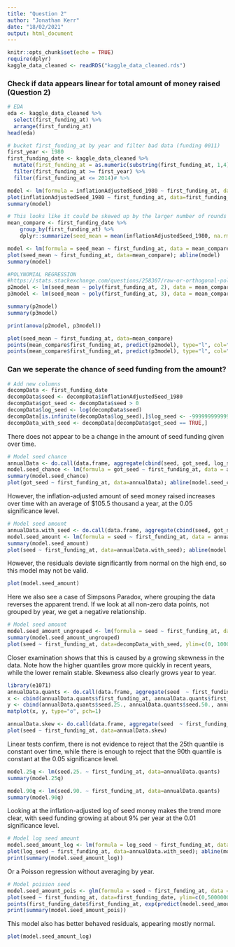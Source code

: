 ```yaml
---
title: "Question 2"
author: "Jonathan Kerr"
date: "18/02/2021"
output: html_document
---
```


```r
knitr::opts_chunk$set(echo = TRUE)
require(dplyr)
kaggle_data_cleaned <- readRDS("kaggle_data_cleaned.rds")
```

### Check if data appears linear for total amount of money raised (Question 2)

```r
# EDA
eda <- kaggle_data_cleaned %>% 
  select(first_funding_at) %>% 
  arrange(first_funding_at)
head(eda)

# bucket first_funding_at by year and filter bad data (funding 0011)
first_year <- 1980
first_funding_date <- kaggle_data_cleaned %>% 
  mutate(first_funding_at = as.numeric(substring(first_funding_at, 1,4)) ) %>% 
  filter(first_funding_at >= first_year) %>% 
  filter(first_funding_at <= 2014)# %>%

model <- lm(formula = inflationAdjustedSeed_1980 ~ first_funding_at, data = first_funding_date)
plot(inflationAdjustedSeed_1980 ~ first_funding_at, data=first_funding_date); abline(model) 
summary(model) 

# This looks like it could be skewed up by the larger number of rounds in later years.  Try comparing means instead
mean_compare <- first_funding_date %>% 
    group_by(first_funding_at) %>%
    dplyr::summarize(seed_mean = mean(inflationAdjustedSeed_1980, na.rm=TRUE))

model <- lm(formula = seed_mean ~ first_funding_at, data = mean_compare)
plot(seed_mean ~ first_funding_at, data=mean_compare); abline(model) 
summary(model) 

#POLYNOMIAL REGRESSION
#https://stats.stackexchange.com/questions/258307/raw-or-orthogonal-polynomial-regression for discussion on orthogonal polynomials.
p2model <- lm(seed_mean ~ poly(first_funding_at, 2), data = mean_compare) #poly(first_funding_at, 2, raw=TRUE)
p3model <- lm(seed_mean ~ poly(first_funding_at, 3), data = mean_compare)

summary(p2model)
summary(p3model)

print(anova(p2model, p3model))

plot(seed_mean ~ first_funding_at, data=mean_compare)
points(mean_compare$first_funding_at, predict(p2model), type="l", col="red", lwd=2)
points(mean_compare$first_funding_at, predict(p3model), type="l", col="blue", lwd=2)
```


### Can we seperate the chance of seed funding from the amount?

```r
# Add new columns
decompData <- first_funding_date
decompData$seed <- decompData$inflationAdjustedSeed_1980
decompData$got_seed <- decompData$seed > 0
decompData$log_seed <- log(decompData$seed)
decompData[is.infinite(decompData$log_seed),]$log_seed <- -9999999999999
decompData_with_seed <- decompData[decompData$got_seed == TRUE,]
```


There does not appear to be a change in the amount of seed funding given over time.
```r
# Model seed chance
annualData <- do.call(data.frame, aggregate(cbind(seed, got_seed, log_seed)  ~ first_funding_at, data=decompData, FUN=mean))
model.seed_chance <- lm(formula = got_seed ~ first_funding_at, data = annualData[annualData$first_funding_at >= 1990,])
summary(model.seed_chance)
plot(got_seed ~ first_funding_at, data=annualData); abline(model.seed_chance) 
```




However, the inflation-adjusted amount of seed money raised increases over time with an average of $105.5 thousand a year,  at the 0.05 significance level. 
```r
# Model seed amount
annualData.with_seed <- do.call(data.frame, aggregate(cbind(seed, got_seed, log_seed)  ~ first_funding_at, data=decompData_with_seed, FUN=mean))
model.seed_amount <- lm(formula = seed ~ first_funding_at, data = annualData.with_seed)
summary(model.seed_amount)
plot(seed ~ first_funding_at, data=annualData.with_seed); abline(model.seed_amount) 
```

However, the residuals deviate significantly from normal on the high end, so this model may not be valid.

```r
plot(model.seed_amount)
```

Here we also see a case of Simpsons Paradox, where grouping the data reverses the apparent trend. If we look at all non-zero data points, not grouped by year, we get a negative relationship.

```r
# Model seed amount
model.seed_amount_ungrouped <- lm(formula = seed ~ first_funding_at, data = decompData_with_seed)
summary(model.seed_amount_ungrouped)
plot(seed ~ first_funding_at, data=decompData_with_seed, ylim=c(0, 10000000)); abline(model.seed_amount_ungrouped)
```

Closer examination shows that this is caused by a growing skewness in the data. Note how the higher quantiles grow more quickly in recent years, while the lower remain stable. Skewness also clearly grows year to year.


```r
library(e1071) 
annualData.quants <- do.call(data.frame, aggregate(seed  ~ first_funding_at, data=decompData_with_seed, FUN=function(x){quantile(x, probs=c(0.25, 0.5, 0.75, 0.9))}))
x <- cbind(annualData.quants$first_funding_at, annualData.quants$first_funding_at, annualData.quants$first_funding_at, annualData.quants$first_funding_at)
y <- cbind(annualData.quants$seed.25., annualData.quants$seed.50., annualData.quants$seed.75., annualData.quants$seed.90. )
matplot(x, y, type="o", pch=1)

annualData.skew <- do.call(data.frame, aggregate(seed  ~ first_funding_at, data=decompData_with_seed, FUN=skewness))
plot(seed ~ first_funding_at, data=annualData.skew)


```

Linear tests confirm, there is not evidence to reject that the 25th quantile is constant over time, while there is enough to reject that the 90th quantile is constant at the 0.05 significance level.

```r
model.25q <- lm(seed.25. ~ first_funding_at, data=annualData.quants)
summary(model.25q)

model.90q <- lm(seed.90. ~ first_funding_at, data=annualData.quants)
summary(model.90q)
```



Looking at the inflation-adjusted log of seed money makes the trend more clear, with seed funding growing at about 9\% per year at the 0.01 significance level.
```r
# Model log seed amount
model.seed_amount_log <- lm(formula = log_seed ~ first_funding_at, data = annualData.with_seed, na.action=na.omit)
plot(log_seed ~ first_funding_at, data=annualData.with_seed); abline(model.seed_amount_log) 
print(summary(model.seed_amount_log))
```

Or a Poisson regression without averaging by year.
```r
# Model poisson seed
model.seed_amount_pois <- glm(formula = seed ~ first_funding_at, data = first_funding_date, family=poisson, na.action=na.omit)
plot(seed ~ first_funding_at, data=first_funding_date, ylim=c(0,5000000))
points(first_funding_date$first_funding_at, exp(predict(model.seed_amount_pois)), type="l", col="red", lwd=2)
print(summary(model.seed_amount_pois))
```


This model also has better behaved residuals, appearing mostly normal.
```r
plot(model.seed_amount_log)
```

